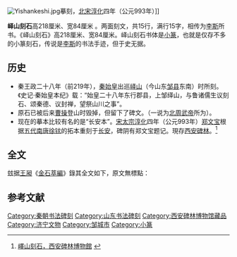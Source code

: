 [[File:Yishankeshi.jpg|thumb]]摹刻，[[北宋|北宋]][[淳化|淳化]]四年（公元993年）]]

'''峄山刻石'''高218厘米、宽84厘米 。两面刻文，共15行，满行15字，相传为[[李斯|李斯]]所书。《峄山刻石》高218厘米、宽84厘米。峄山刻石书体是[[小篆|小篆]]，也就是仅存不多的小篆刻石，传说是[[李斯|李斯]]的书法手迹，但于史无据。

== 历史 ==
*秦王政二十八年（前219年），[[秦始皇|秦始皇]]出巡[[峄山|峄山]]（今山东[[邹县|邹县]]东南）时所刻。《史记·秦始皇本纪》载：“始皇二十八年东行郡县，上邹绎山，与鲁诸儒生议刻石、颂秦德、议封禅，望祭山川之事”。
*原石已被后来[[曹操|曹操]]登山时毁掉，但留下了碑文。（一说为[[周武帝|北周武帝]]所为）。
*现在的摹本比较有名的是“长安本”。[[宋太宗|宋太宗]][[淳化|淳化]]四年（公元993年）[[郑文宝|郑文宝]]根据[[五代|五代]][[南唐|南唐]][[徐铉|徐铉]]的拓本重刻于[[长安|长安]]，碑阴有郑文宝题记。現存[[西安碑林|西安碑林]]。<ref>[http://www.beilin-museum.com/view.asp?id=209 嶧山刻石，西安碑林博物館] {{webarchive|url=https://web.archive.org/web/20120808075043/http://www.beilin-museum.com/view.asp?id=209 |date=2012-08-08 }}</ref>

==全文==
{{wikisource|嶧山刻石文|《金石萃編》嶧山刻石}}
玆据[[王昶_(清朝)|王昶]]《[[金石萃編|金石萃編]]》錄其全文如下，原文無標點：
{{引用|皇帝立國，維初在昔，嗣世稱王。討伐亂逆，威動四極，武義直方。戎臣奉詔，經時不久，滅六暴强。廿有六年，上薦高號，孝道顯明。既獻泰成，乃降尃惠，寴𨊩遠方。登于繹山，羣臣從者，咸思攸長。追念亂世，分土建邦，以開争理。功戰日作，流血於野。自泰古始，世無萬数，陀及五帝，莫能禁止。廼今皇帝，壹家天下。兵不復起，𤉣害滅除。黔首康定，利澤長久。羣臣誦畧，刻此樂石，以著經紀。<br><br>[[秦二世|皇帝]]曰：“金石刻盡[[始皇帝|始皇帝]]所爲也，今襲號而金石刻辭不稱[[始皇帝|始皇帝]]。其於久遠也，如後嗣爲之者，不稱成功盛德。”[[丞相|丞相]]臣[[李斯|斯]]、臣[[馮去疾|去疾]]、[[御史夫|御史夫]]臣[[御史夫德|德]]昧死言：“臣請具刻詔書，金石刻因明白矣。”臣昧死請。制曰：“可”。}}

==参考文献==
{{reflist}}
{{wikisource|绎山刻石|《全上古三代秦汉三国六朝文》绎山刻石}}

[[Category:秦朝书法碑刻|Category:秦朝书法碑刻]]
[[Category:山东书法碑刻|Category:山东书法碑刻]]
[[Category:西安碑林博物馆藏品|Category:西安碑林博物馆藏品]]
[[Category:济宁文物|Category:济宁文物]]
[[Category:邹城市|Category:邹城市]]
[[Category:小篆|Category:小篆]]